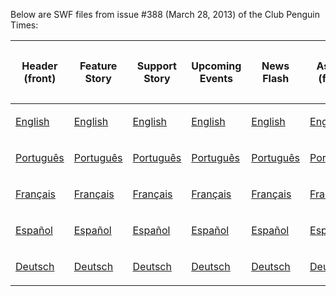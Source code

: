 Below are SWF files from issue #388 (March 28, 2013) of the Club Penguin Times:

<center>
{|class="wikitable" border="1"
!Header (front)
!Feature Story
!Support Story
!Upcoming Events
!News Flash
!Ask PH (front)
!Header (back)
!Ask PH (back)
!Jokes and Riddles
!Secrets
!Feature More
|-
|[[Media:News388HeaderFront.swf|English]]||[[Media:News388FeatureStory.swf|English]]||[[Media:News388SupportStory.swf|English]]||[[Media:News388UpcomingEvents.swf|English]]||[[Media:News388NewsFlash.swf|English]]||[[Media:News388AskAuntArcticFront.swf|English]]||[[Media:News388HeaderBack.swf|English]]||[[Media:News388AskAuntArcticBack.swf|English]]||[[Media:News388JokesAndRiddles.swf|English]]||[[Media:News388Secrets.swf|English]]||[[Media:News388FeatureMore.swf|English]]
|-
|[[Media:PTNews388HeaderFront.swf|Português]]||[[Media:PTNews388FeatureStory.swf|Português]]||[[Media:PTNews388SupportStory.swf|Português]]||[[Media:PTNews388UpcomingEvents.swf|Português]]||[[Media:PTNews388NewsFlash.swf|Português]]||[[Media:PTNews388AskAuntArcticFront.swf|Português]]||[[Media:PTNews388HeaderBack.swf|Português]]||[[Media:PTNews388AskAuntArcticBack.swf|Português]]||[[Media:PTNews388JokesAndRiddles.swf|Português]]||[[Media:PTNews388Secrets.swf|Português]]||[[Media:PTNews388FeatureMore.swf|Português]]
|-
|[[Media:FRNews388HeaderFront.swf|Français]]||[[Media:FRNews388FeatureStory.swf|Français]]||[[Media:FRNews388SupportStory.swf|Français]]||[[Media:FRNews388UpcomingEvents.swf|Français]]||[[Media:FRNews388NewsFlash.swf|Français]]||[[Media:FRNews388AskAuntArcticFront.swf|Français]]||[[Media:FRNews388HeaderBack.swf|Français]]||[[Media:FRNews388AskAuntArcticBack.swf|Français]]||[[Media:FRNews388JokesAndRiddles.swf|Français]]||[[Media:FRNews388Secrets.swf|Français]]||[[Media:FRNews388FeatureMore.swf|Français]]
|-
|[[Media:ESNews388HeaderFront.swf|Español]]||[[Media:ESNews388FeatureStory.swf|Español]]||[[Media:ESNews388SupportStory.swf|Español]]||[[Media:ESNews388UpcomingEvents.swf|Español]]||[[Media:ESNews388NewsFlash.swf|Español]]||[[Media:ESNews388AskAuntArcticFront.swf|Español]]||[[Media:ESNews388HeaderBack.swf|Español]]||[[Media:ESNews388AskAuntArcticBack.swf|Español]]||[[Media:ESNews388JokesAndRiddles.swf|Español]]||[[Media:ESNews388Secrets.swf|Español]]||[[Media:ESNews388FeatureMore.swf|Español]]
|-
|[[Media:DENews388HeaderFront.swf|Deutsch]]||[[Media:DENews388FeatureStory.swf|Deutsch]]||[[Media:DENews388SupportStory.swf|Deutsch]]||[[Media:DENews388UpcomingEvents.swf|Deutsch]]||[[Media:DENews388NewsFlash.swf|Deutsch]]||[[Media:DENews388AskAuntArcticFront.swf|Deutsch]]||[[Media:DENews388HeaderBack.swf|Deutsch]]||[[Media:DENews388AskAuntArcticBack.swf|Deutsch]]||[[Media:DENews388JokesAndRiddles.swf|Deutsch]]||[[Media:DENews388Secrets.swf|Deutsch]]||[[Media:DENews388FeatureMore.swf|Deutsch]]
|}
</center>